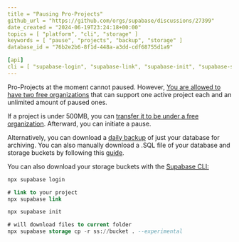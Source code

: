 ```yaml
---
title = "Pausing Pro-Projects"
github_url = "https://github.com/orgs/supabase/discussions/27399"
date_created = "2024-06-19T23:24:18+00:00"
topics = [ "platform", "cli", "storage" ]
keywords = [ "pause", "projects", "backup", "storage" ]
database_id = "76b2e2b6-8f1d-448a-a3dd-cdf68755d1a9"

[api]
cli = [ "supabase-login", "supabase-link", "supabase-init", "supabase-storage-cp" ]
---
```


Pro-Projects at the moment cannot paused. However, [You are allowed to have two free organizations](https://supabase.com/docs/guides/platform/org-based-billing#mix-of-free-and-pro-plan-projects) that can support one active project each and an unlimited amount of paused ones.

If a project is under 500MB, you can [transfer it to be under a free organization](https://supabase.com/docs/guides/platform/project-transfer). Afterward, you can initiate a pause.

Alternatively, you can download a [daily backup](https://supabase.com/dashboard/project/_/database/backups/scheduled) of just your database for archiving. You can also manually download a .SQL file of your database and storage buckets by following this [guide](https://supabase.com/docs/guides/platform/migrating-and-upgrading-projects#migrate-your-project).

You can also download your storage buckets with the [Supabase CLI:](https://supabase.com/docs/guides/cli/getting-started?queryGroups=platform&platform=npx)

```sql
npx supabase login

# link to your project
npx supabase link

npx supabase init

# will download files to current folder
npx supabase storage cp -r ss://bucket . --experimental
```
